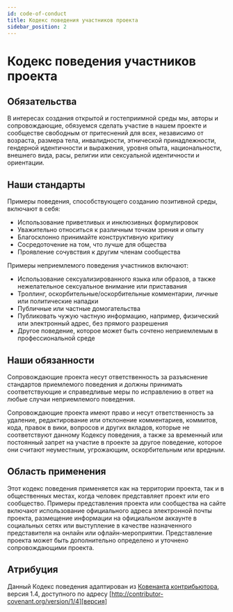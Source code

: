 ```yaml
---
id: code-of-conduct
title: Кодекс поведения участников проекта
sidebar_position: 2
---
```


# Кодекс поведения участников проекта

## Обязательства

В интересах создания открытой и гостеприимной среды мы,
авторы и сопровождающие, обязуемся сделать участие в нашем проекте и
сообществе свободным от притеснений для всех, независимо от возраста, размера тела, инвалидности, этнической принадлежности, гендерной идентичности и выражения, уровня опыта,
национальности, внешнего вида, расы, религии или сексуальной идентичности и
ориентации.

## Наши стандарты

Примеры поведения, способствующего созданию позитивной среды, включают в себя:

- Использование приветливых и инклюзивных формулировок
- Уважительно относиться к различным точкам зрения и опыту
- Благосклонно принимайте конструктивную критику
- Сосредоточение на том, что лучше для общества
- Проявление сочувствия к другим членам сообщества

Примеры неприемлемого поведения участников включают:

- Использование сексуализированного языка или образов, а также нежелательное сексуальное внимание или
  приставания
- Троллинг, оскорбительные/оскорбительные комментарии, личные или политические нападки
- Публичные или частные домогательства
- Публиковать чужую частную информацию, например, физический или электронный адрес, без прямого разрешения
- Другое поведение, которое может быть сочтено неприемлемым в профессиональной среде

## Наши обязанности

Сопровождающие проекта несут ответственность за разъяснение стандартов приемлемого поведения
и должны принимать соответствующие и справедливые меры по исправлению
в ответ на любые случаи неприемлемого поведения.

Сопровождающие проекта имеют право и несут ответственность за удаление, редактирование или
отклонение комментариев, коммитов, кода, правок в вики, вопросов и других вкладов, которые не соответствуют данному Кодексу поведения, а также за временный или постоянный запрет на участие в проекте за другое поведение, которое они считают неуместным,
угрожающим, оскорбительным или вредным.

## Область применения

Этот кодекс поведения применяется как на территории проекта, так и в общественных местах, когда человек представляет проект или его сообщество. Примеры представления проекта или сообщества на сайте
включают использование официального адреса электронной почты проекта, размещение информации на официальном аккаунте в социальных сетях или выступление в качестве назначенного представителя
на онлайн или офлайн-мероприятии. Представление проекта может быть дополнительно определено и уточнено сопровождающими проекта.

## Атрибуция

Данный Кодекс поведения адаптирован из [Ковенанта контрибьютора][домашняя страница], версия 1.4, доступного по адресу [http://contributor-covenant.org/version/1/4][версия]

[домашняя страница]: http://contributor-covenant.org
[версия]: http://contributor-covenant.org/version/1/4/
